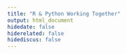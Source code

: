 ```yaml
---
title: "R & Python Working Together"
output: html_document
hidedate: false
hiderelated: false
hidediscus: false
---
```

